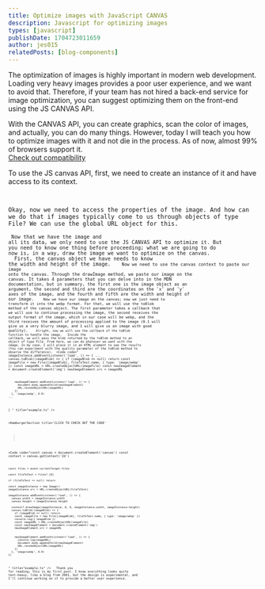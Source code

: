 ```yaml
---
title: Optimize images with JavaScript CANVAS
description: Javascript for optimizing images 
types: [javascript]
publishDate: 1704723011659
author: jes015
relatedPosts: [blog-components]
---
```


<Paragraph>The optimization of images is highly important in modern web development. Loading very heavy images provides a poor user experience, and we want to avoid that. Therefore, if your team has not hired a back-end service for image optimization, you can suggest optimizing them on the front-end using the JS CANVAS API.</Paragraph>

<Paragraph>With the CANVAS API, you can create graphics, scan the color of images, and actually, you can do many things. However, today I will teach you how to optimize images with it and not die in the process. As of now, almost 99% of browsers support it.<br /><a href="https://caniuse.com/canvas" target="_blank">Check out compatibility</a></Paragraph>

<Title
  as='h3'
  titleId='ejemplo-practico'
  client:load
>
  Let's get started
</Title>

<Paragraph> To use the JS canvas API, first, we need to create an instance of it and have access to its context. </Paragraph>

  <Code
    code="const canvas = document.createElement('canvas')
        const context = canvas.getContext('2d')
    "
  title="example.ts"  />

<Paragraph>
Okay, now we need to access the properties of the image. And how can we do that if images typically come to us through objects of type File? We can use the global URL object for this.
</Paragraph>
<Code
code="const files = event.currentTarget.files

    const fileToTest = files?.[0]

    if (fileToTest == null) return

    const imageInstance = new Image()
    imageInstance.src = URL.createObjectURL(fileToTest)
"
title="example.ts"
/>
<Paragraph>
Now that we have the image and all its data, we only need to use the JS CANVAS API to optimize it. But you need to know one thing before proceeding; what we are going to do now is, in a way, draw the image we want to optimize on the canvas.
</Paragraph>
<Paragraph>
First, the canvas object we have needs to know the width and height of the image.
</Paragraph>
<Code
code="imageInstance.addEventListener('load', () => {
  canvas.width = imageInstance.width
      canvas.height = imageInstance.height
      }
"
title="example.ts"
/>
<Paragraph>
Now we need to use the canvas context to paste our image onto the canvas. Through the drawImage method, we paste our image on the canvas. It takes 4 parameters that you can delve into in the MDN documentation, but in summary, the first one is the image object as an argument, the second and third are the coordinates on the 'x' and 'y' axes of the image, and the fourth and fifth are the width and height of our image.
</Paragraph>
<Code
code="imageInstance.addEventListener('load', () => {
  ...
  context?.drawImage(imageInstance, 0, 0, imageInstance.width, imageInstance.height)
  ...
  }
"
title="example.ts"
/>
<Paragraph>
Now we have our image on the canvas; now we just need to transform it into the webp format. For that, we will use the toBlob method of the canvas object. The first parameter takes a callback that we will use to continue processing the image, the second receives the output format of the image, which in our case will be webp, and the third receives the amount of processing applied to the image (0.1 will give us a very blurry image, and 1 will give us an image with good quality).
</Paragraph>
<Code
code="imageInstance.addEventListener('load', () => {
  ...
  canvas.toBlob((imageBlob) => {
      //
    }, 'image/webp', 0.9)
    ...
    }
"
title="example.ts"
/>
<Paragraph>
Alright, now we will use the callback of the toBlob function to handle the image.
</Paragraph>
<Paragraph>
Inside the callback, we will pass the blob returned by the toBlob method to an object of type File. From here, we can do whatever we want with the image. In my case, I will place it in an HTML element to see the results (You can experiment with the quality parameter of the toBlob method to observe the difference).
</Paragraph>
<Code
code="
imageInstance.addEventListener('load', () => {
  ...
canvas.toBlob((imageBlob) => {
        if (imageBlob == null) return
        const imageFile = new File([imageBlob], fileToTest.name, { type: 'image/webp' })
        const imageURL = URL.createObjectURL(imageFile)
        const newImageElement = document.createElement('img')
        newImageElement.src = imageURL

        newImageElement.addEventListener('load', () => {
          document.body.appendChild(newImageElement)
          URL.revokeObjectURL(imageURL)
        })
      }, 'image/webp', 0.9)
    ...
}
"
title="example.ts"
/>

<HamburgerSection
  title='CLICK TO CHECK OUT THE CODE'
>
  <Code
code="const canvas = document.createElement('canvas')
    const context = canvas.getContext('2d')

    const files = event.currentTarget.files

    const fileToTest = files?.[0]

    if (fileToTest == null) return

    const imageInstance = new Image()
    imageInstance.src = URL.createObjectURL(fileToTest)

    imageInstance.addEventListener('load', () => {
      canvas.width = imageInstance.width
      canvas.height = imageInstance.height

      context?.drawImage(imageInstance, 0, 0, imageInstance.width, imageInstance.height)
      canvas.toBlob((imageBlob) => {
        if (imageBlob == null) return
        const imageFile = new File([imageBlob], fileToTest.name, { type: 'image/webp' })
        console.log({ imageBlob })
        const imageURL = URL.createObjectURL(imageFile)
        const newImageElement = document.createElement('img')
        newImageElement.src = imageURL


        newImageElement.addEventListener('load', () => {
          console.log(imageURL)
          document.body.appendChild(newImageElement)
          URL.revokeObjectURL(imageURL)
        })
      }, 'image/webp', 0.9)
    })
"
title="example.ts"
/>
</HamburgerSection>
<Paragraph>
Thank you for reading; this is my first post. I know everything looks quite text-heavy, like a blog from 2001, but the design is experimental, and I'll continue working on it to provide a better user experience.
</Paragraph>
